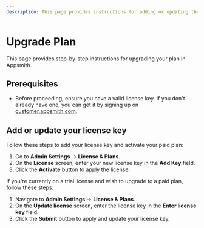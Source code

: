 ```yaml
---
description: This page provides instructions for adding or updating the license key in Appsmith.
---
```



# Upgrade Plan

This page provides step-by-step instructions for upgrading your plan in Appsmith.

## Prerequisites

* Before proceeding, ensure you have a valid license key. If you don't already have one, you can get it by signing up on [customer.appsmith.com](https://customer.appsmith.com).

## Add or update your license key

<Tabs queryString="current-license-mode">
<TabItem label="Activate plan" value="add-license-key">

Follow these steps to add your license key and activate your paid plan:

1. Go to **Admin Settings** → **License & Plans**.
2. On the **License** screen, enter your new license key in the **Add Key** field.
3. Click the **Activate** button to apply the license.

</TabItem>

<TabItem label="Upgrade from Trial Plan" value="update-license-key">

If you're currently on a trial license and wish to upgrade to a paid plan, follow these steps:

  1. Navigate to **Admin Settings** → **License & Plans**.
  2. On the **Update license** screen, enter the license key in the **Enter license key** field.
  3. Click the **Submit** button to apply and update your license key.

</TabItem>
</Tabs>

